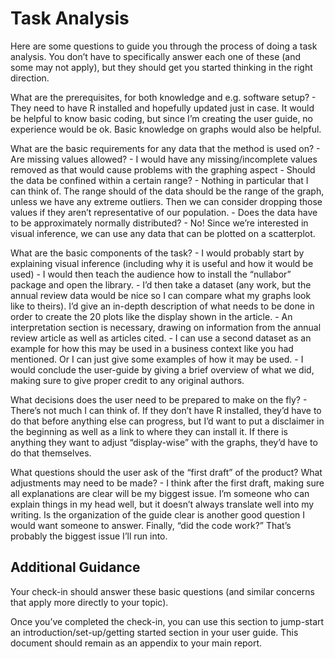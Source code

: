 
# Task Analysis {.appendix}

Here are some questions to guide you through the process of doing a task analysis. You don't have to specifically answer each one of these (and some may not apply), but they should get you started thinking in the right direction. 

What are the prerequisites, for both knowledge and e.g. software setup? 
- They need to have R installed and hopefully updated just in case. It would be helpful to know basic coding, but since I'm creating the user guide, no experience would be ok. Basic knowledge on graphs would also be helpful. 

What are the basic requirements for any data that the method is used on? 
  - Are missing values allowed? 
    - I would have any missing/incomplete values removed as that would cause problems with the graphing aspect
  - Should the data be confined within a certain range? 
    - Nothing in particular that I can think of. The range should of the data should be the range of the graph, unless we have any extreme outliers. Then we can consider dropping those values if they aren't representative of our population.
  - Does the data have to be approximately normally distributed? 
    - No! Since we're interested in visual inference, we can use any data that can be plotted on a scatterplot.

What are the basic components of the task?
  - I would probably start by explaining visual inference (including why it is useful and how it would be used)
  - I would then teach the audience how to install the "nullabor" package and open the library.
  - I'd then take a dataset (any work, but the annual review data would be nice so I can compare what my graphs look like to theirs). I'd give an in-depth description of what needs to be done in order to create the 20 plots like the display shown in the article. 
  - An interpretation section is necessary, drawing on information from the annual review article as well as articles cited. 
  - I can use a second dataset as an example for how this may be used in a business context like you had mentioned. Or I can just give some examples of how it may be used.
  - I would conclude the user-guide by giving a brief overview of what we did, making sure to give proper credit to any original authors.


What decisions does the user need to be prepared to make on the fly?
  - There's not much I can think of. If they don't have R installed, they'd have to do that before anything else can progress, but I'd want to put a disclaimer in the beginning as well as a link to where they can install it. If there is anything they want to adjust "display-wise" with the graphs, they'd have to do that themselves. 

What questions should the user ask of the "first draft" of the product? What adjustments may need to be made?
  - I think after the first draft, making sure all explanations are clear will be my biggest issue. I'm someone who can explain things in my head well, but it doesn't always translate well into my writing. Is the organization of the guide clear is another good question I would want someone to answer. Finally, "did the code work?" That's probably the biggest issue I'll run into.

## Additional Guidance 

Your check-in should answer these basic questions (and similar concerns that apply more directly to your topic). 

Once you've completed the check-in, you can use this section to jump-start an introduction/set-up/getting started section in your user guide. 
This document should remain as an appendix to your main report. 